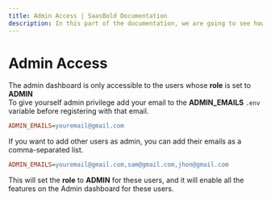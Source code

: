```yaml
---
title: Admin Access | SaasBold Documentation
description: In this part of the documentation, we are going to see how admin access works and how to enable it for certain users.
---
```


# Admin Access

The admin dashboard is only accessible to the users whose **role** is set to **ADMIN**\
To give yourself admin privilege add your email to the **ADMIN_EMAILS** `.env` variable before registering with that email.

```ini
ADMIN_EMAILS=youremail@gmail.com
```

If you want to add other users as admin, you can add their emails as a comma-separated list.

```ini
ADMIN_EMAILS=youremail@gmail.com,sam@gmail.com,jhon@gmail.com
```

This will set the **role** to **ADMIN** for these users, and it will enable all the features on the Admin dashboard for these users.
